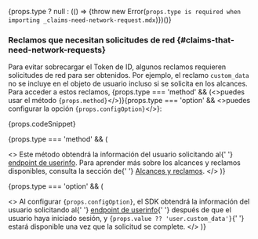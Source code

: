 {props.type ? null : (() => {throw new Error(`props.type is required when importing _claims-need-network-request.mdx`)})()}

### Reclamos que necesitan solicitudes de red \{#claims-that-need-network-requests}

Para evitar sobrecargar el Token de ID, algunos reclamos requieren solicitudes de red para ser obtenidos. Por ejemplo, el reclamo `custom_data` no se incluye en el objeto de usuario incluso si se solicita en los alcances. Para acceder a estos reclamos, <span>{props.type === 'method' && (<>puedes usar el método <code>{props.method}</code></>)}{props.type === 'option' && <>puedes configurar la opción <code>{props.configOption}</code></>}</span>:

{props.codeSnippet}

{props.type === 'method' && (

<>
  Este método obtendrá la información del usuario solicitando al{' '}
  <a href="https://openid.net/specs/openid-connect-core-1_0.html#UserInfo">endpoint de userinfo</a>.
  Para aprender más sobre los alcances y reclamos disponibles, consulta la sección de{' '}
  <a href="#scopes-and-claims">Alcances y reclamos</a>.
</>
)}

{props.type === 'option' && (

<>
  Al configurar <code>{props.configOption}</code>, el SDK obtendrá la información del usuario
  solicitando al{' '}
  <a href="https://openid.net/specs/openid-connect-core-1_0.html#UserInfo">endpoint de userinfo</a>{' '}
  después de que el usuario haya iniciado sesión, y <code>{props.value ?? 'user.custom_data'}</code>{' '}
  estará disponible una vez que la solicitud se complete.
</>
)}

